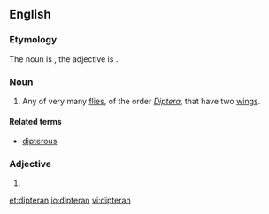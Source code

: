 ==English==

===Etymology===
The noun is {{suffix|Diptera|an}}, the adjective is {{confix|di|pteran}}.

===Noun===
{{en-noun}}

# Any of very many [[fly|flies]], of the order ''[[Diptera]]'', that have two [[wing]]s.

====Related terms====
* [[dipterous]]

===Adjective===
{{en-adj|-}}

# {{alternative form of|dipterous}}


[[et:dipteran]]
[[io:dipteran]]
[[vi:dipteran]]